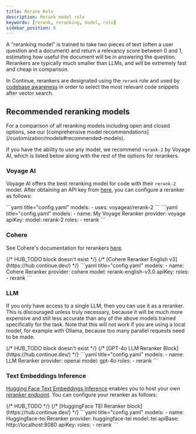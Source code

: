 ```yaml
---
title: Rerank Role
description: Rerank model role
keywords: [rerank, reranking, model, role]
sidebar_position: 6
---
```


A "reranking model" is trained to take two pieces of text (often a user question and a document) and return a relevancy score between 0 and 1, estimating how useful the document will be in answering the question. Rerankers are typically much smaller than LLMs, and will be extremely fast and cheap in comparison.

In Continue, rerankers are designated using the `rerank` role and used by [codebase awareness](/guides/codebase-documentation-awareness) in order to select the most relevant code snippets after vector search.

## Recommended reranking models

<Info>
  For a comparison of all reranking models including open and closed options, see our [comprehensive model recommendations](/customization/models#recommended-models).
</Info>

If you have the ability to use any model, we recommend `rerank-2` by Voyage AI, which is listed below along with the rest of the options for rerankers.

### Voyage AI

Voyage AI offers the best reranking model for code with their `rerank-2` model. After obtaining an API key from [here](https://www.voyageai.com/), you can configure a reranker as follows:

<Tabs>
  <Tab title="Hub">
  ```yaml title="config.yaml"
  models:
    - uses: voyageai/rerank-2
  ```
  </Tab>
  <Tab title="YAML">
  ```yaml title="config.yaml"
  models:
    - name: My Voyage Reranker
      provider: voyage
      apiKey: <YOUR_VOYAGE_API_KEY>
      model: rerank-2
      roles:
        - rerank
  ```
  </Tab>
</Tabs>

### Cohere

See Cohere's documentation for rerankers [here](https://docs.cohere.com/docs/rerank-2).

<Tabs>
  {/* HUB_TODO block doesn't exist */}
  {/* <Tab title="Hub">
  [Cohere Reranker English v3](https://hub.continue.dev/)
  </Tab> */}
  <Tab title="YAML">
  ```yaml title="config.yaml"
  models:
    - name: Cohere Reranker
      provider: cohere
      model: rerank-english-v3.0
      apiKey: <YOUR_COHERE_API_KEY>
      roles:
        - rerank
  ```
  </Tab>
</Tabs>

### LLM

If you only have access to a single LLM, then you can use it as a reranker. This is discouraged unless truly necessary, because it will be much more expensive and still less accurate than any of the above models trained specifically for the task. Note that this will not work if you are using a local model, for example with Ollama, because too many parallel requests need to be made.

<Tabs>
  {/* HUB_TODO block doesn't exist */}
  {/* <Tab title="Hub">
  [GPT-4o LLM Reranker Block](https://hub.continue.dev/)
  </Tab> */}
  <Tab title="YAML">
  ```yaml title="config.yaml"
  models:
    - name: LLM Reranker
      provider: openai
      model: gpt-4o
      roles:
        - rerank
  ```
  </Tab>
</Tabs>



### Text Embeddings Inference

[Hugging Face Text Embeddings Inference](https://huggingface.co/docs/text-embeddings-inference/en/index) enables you to host your own [reranker endpoint](https://huggingface.github.io/text-embeddings-inference/#/Text%20Embeddings%20Inference/rerank). You can configure your reranker as follows:

<Tabs>
  {/* HUB_TODO */}
  {/* <Tab title="Hub">
  [HuggingFace TEI Reranker block](https://hub.continue.dev/)
  </Tab> */}
    <Tab title="YAML">
    ```yaml title="config.yaml"
    models:
      - name: Huggingface-tei Reranker
        provider: huggingface-tei
        model: tei
        apiBase: http://localhost:8080
        apiKey: <YOUR_TEI_API_KEY>
        roles:
          - rerank
    ```
    </Tab>
</Tabs>
